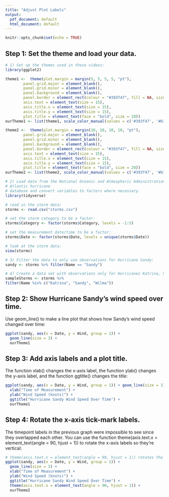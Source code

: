 ```yaml
---
title: "Adjust Plot Labels"
output:
  pdf_document: default
  html_document: default
---
```


```r
knitr::opts_chunk$set(echo = TRUE)
```

## Step 1: Set the theme and load your data.
```r
# 1) Set up the themes used in these videos:
library(ggplot2)

theme1 <-  theme(plot.margin = margin(5, 5, 5, 5, "pt"),
        panel.grid.major = element_blank(), 
        panel.grid.minor = element_blank(), 
        panel.background = element_blank(), 
        panel.border = element_rect(colour = "#393f47", fill = NA, size = 2),
        axis.text = element_text(size = 15),
        axis.title.x = element_text(size = 15),
        axis.title.y = element_text(size = 15),
        plot.title = element_text(face = "bold", size = 20))
ourTheme1 <- list(theme1, scale_color_manual(values = c('#393f47', '#b31b1b', '#fbb040', '#92b2c4')))

theme2 <-  theme(plot.margin = margin(10, 10, 10, 10, "pt"),
        panel.grid.major = element_blank(), 
        panel.grid.minor = element_blank(), 
        panel.background = element_blank(), 
        panel.border = element_rect(colour = "#393f47", fill = NA, size = 2),
        axis.text = element_text(size = 15),
        axis.title.x = element_text(size = 15),
        axis.title.y = element_text(size = 15),
        plot.title = element_text(face = "bold", size = 20))
ourTheme2 <- list(theme2, scale_color_manual(values = c('#393f47', '#b31b1b', '#fbb040', '#92b2c4')))

# 2) Load data from the National Oceanic and Atmospheric Administration's 
# Atlantic hurricane
# database and convert variables to factors where necessary.
library(tidyverse)

# read in the storm data:
storms <- read.csv("storms.csv")

# set the storm category to be a factor:
storms$Category <- factor(storms$Category, levels = -1:5) 

# set the measurement date/time to be a factor:
storms$Date <- factor(storms$Date, levels = unique(storms$Date)) 

# look at the storm data:
view(storms)

# 3) Filter the data to only use observations for Hurricane Sandy:
sandy <- storms %>% filter(Name == "Sandy")

# 4) Create a data set with observations only for Hurricanes Katrina, Sandy, and Wilma:
sampleStorms <- storms %>%
filter(Name %in% c("Katrina", "Sandy", "Wilma"))
```

## Step 2: Show Hurricane Sandy's wind speed over time.
Use geom_line() to make a line plot that shows how Sandy's wind speed changed over time:

```r
ggplot(sandy, aes(x = Date, y = Wind, group = 1)) + 
  geom_line(size = 3) + 
  ourTheme1
```

## Step 3: Add axis labels and a plot title.
The function xlab() changes the x-axis label, the function ylab() changes the y-axis label, and the function ggtitle() changes the title:

```r
ggplot(sandy, aes(x = Date, y = Wind, group = 1)) + geom_line(size = 3) + 
  xlab("Time of Measurement") + 
  ylab("Wind Speed (knots)") + 
  ggtitle("Hurricane Sandy Wind Speed Over Time") + 
  ourTheme1
```

## Step 4: Rotate the x-axis tick-mark labels.
The timepoint labels in the previous graph were impossible to see since they overlapped each other. You can use the function theme(axis.text.x = element_text(angle = 90, hjust = 1)) to rotate the x-axis labels so they're vertical:

```r
# theme(axis.text.x = element_text(angle = 90, hjust = 1)) rotates the x-axis tick labels so that they're vertical
ggplot(sandy, aes(x = Date, y = Wind, group = 1)) + 
  geom_line(size = 3) + 
  xlab("Time of Measurement") + 
  ylab("Wind Speed (knots)") + 
  ggtitle("Hurricane Sandy Wind Speed Over Time") +
  theme(axis.text.x = element_text(angle = 90, hjust = 1)) + 
  ourTheme2
```
